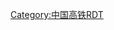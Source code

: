 {{Routemap
|title=京沪高速铁路<includeonly>
|inline=1</includeonly>
|map=
CONTg~~ ~~ ~~ ~~{{RoutemapRoute|Licon=u|[[京沪铁路]]往{{站|北京}}}}
\\ABZg+l\STRq\STR+r~~ ~~ ~~ ~~{{RoutemapRoute|Licon=r|[[京津城际铁路|京津城际]]往{{站|天津}}}}
\\BHF\\LSTR~~0~~'''{{站|北京南}}'''
LSTR+l\LSTRq\ABZgr\\LSTR~~ ~~ ~~ ~~{{RoutemapRoute|Licon=l|[[京沪铁路]]往{{站|上海}}}}
LSTR\\hSTRa@g\\LSTR~~ ~~ ~~ ~~[[北京特大桥]]
LSTR\CONTgq\hABZgr\\LSTR~~ ~~ ~~ ~~{{RoutemapRoute|Licon=l|联络线往[[北京动车段]]}}
LSTRl\LSTRq\hKRZ\STR+r\LSTR~~ ~~ ~~ ~~{{RoutemapRoute|上跨[[京沪铁路]]、[[京九铁路]]}}
\CONTgq\hKRZ\ABZgr\LSTR~~ ~~ ~~ ~~{{RoutemapRoute|Licon=l|[[京九铁路]]往{{站|常平}}方向}}
\\hSTRe@f\LSTR\LSTR
\\HST\LSTR\LSTR~~59~~{{站|廊坊}}
\\hSTRa@g\LSTR\LSTR~~ ~~ ~~ ~~[[天津特大桥]]
\CONTgq\hKRZ\ABZql\ABZg+r~~ ~~ ~~ ~~{{RoutemapRoute|Licon=l|[[津霸铁路]]往{{站|霸州}}}}
\\hSTR\\STR~~ ~~ ~~ ~~{{RoutemapRoute|Licon=u|[[京津城际铁路|京津城际]]、[[京沪线]]往{{站|北京南}}}}
\\\hSTR\leer\ABZgl+l\CONTfq~~ ~~ ~~ ~~{{RoutemapRoute|Licon=r|[[京津城际铁路|京津城际]]、[[津山铁路]]往{{站|北京南}}}}
\\\hSTR\\ABZg+l\CONTfq~~ ~~ ~~ ~~{{RoutemapRoute|Ricon=r|[[天津地下直径线]]往{{站|天津}}}}
\\hSTR\\BHF~~ ~~'''{{站|天津西}}''' 
\\hABZgl\hSTReq\ABZgr
\\hSTR\KBSTaq\ABZgr~~ ~~ ~~ ~~[[曹庄动车运用所]]
\CONTgq\hKRZhu\hSTRq\hABZgr~~ ~~ ~~ ~~{{RoutemapRoute|Licon=l|[[津保铁路]]往{{站|保定}}}}
\LSTR+l\hKRZ\HSTq\ABZgr~~ ~~ ~~ ~~[[京沪铁路]][[曹庄站]]
\LSTR\hABZg+l\STRq\STRr
LSTR\hSTR\
LSTR\hHST\~~131~~{{站|天津南}}
LSTR\hSTR\
LSTR\hSTR\
LSTRl\hKRZ\LSTR+r~~ ~~ ~~ ~~{{RoutemapRoute|上跨[[京沪铁路]]}}
CONTgq\hKRZ\KRZo+l~~ ~~ ~~ ~~{{RoutemapRoute|上跨[[朔黄铁路]]}}
\hSTRe@f\LSTR
\HST\LSTR~~219~~{{站|沧州西}}
\hSTRa@g\LSTR
LSTR+l\hKRZ\LSTRr~~ ~~ ~~ ~~{{RoutemapRoute|上跨[[京沪铁路]]}}
LSTRe\hSTR\
CONTgq\hKRZ\CONTfq~~ ~~ ~~ ~~{{RoutemapRoute|上跨[[邯黄铁路]]}}
hSTRe@f
CONTgq\ABZg+r\~~ ~~ ~~ ~~{{RoutemapRoute|Licon=l|[[石济客运专线|石济客专]]往{{站|石家庄}}}}
HST~~327~~{{站|德州东}}
\ABZgl\LSTR+r
\CONTgq\KRZo\KRZo\CONTfq~~ ~~ ~~ ~~{{RoutemapRoute|上跨[[德大铁路]]}}
\STR\LSTR
\\STR+GRZq\\~~ ~~ ~~ ~~{{rmri|u}}[[北京铁路局|京局]]/[[济南铁路局|济局]]{{rmri|d}}
\\ABZg+l\LABZql\LCONTfq~~ ~~ ~~ ~~{{RoutemapRoute|Licon=r|[[石济客运专线|石济客专]]往[[济南东站]]}}
hSTRa@g
CONTgq\hKRZ\CONTfq~~ ~~ ~~ ~~{{RoutemapRoute|上跨[[邯济铁路]]}}
LSTRa!~WASSERq\hKRZW\WASSERq~~ ~~ ~~ ~~[[济南黄河特大桥]]
LSTRe!~LSTRl\hKRZ\STR+r~~ ~~ ~~ ~~{{RoutemapRoute|上跨[[济南线]]}}
CONTgq\hABZg+r\LSTR~~ ~~ ~~ ~~{{RoutemapRoute|Licon=l|往[[济南西动车运用所]]}}
LSTRa\hSTRe@f\LSTRe
LSTR\BHF\LSTRa~~419~~'''{{站|济南西}}'''
LSTR\STR\BHF~~ ~~[[济南站|{{小|济南}}]]
LSTR!~LSTRl\hKRZa\LSTR!~LSTRr~~ ~~ ~~ ~~{{RoutemapRoute|上跨[[济南线]]}}
LSTR\hABZgl+l\ABZgr!~hSTRra
LSTRl\hKRZ\LSTR!~LSTR+r~~ ~~ ~~ ~~{{RoutemapRoute|上跨[[京沪铁路]]}}
\\hABZgl+l\KRZh\CONTfq~~ ~~ ~~ ~~{{RoutemapRoute|Licon=r|[[胶济客运专线|胶济客专]]往{{站|青岛}}}}
\hSTRe@f\LSTR
\TUNNEL1\LSTR~~ ~~ ~~ ~~济南泰山区间隧道
CONTgq\KRZo\LSTR!~LSTR+r~~ ~~ ~~ ~~{{RoutemapRoute|Licon=l|[[泰肥铁路]]往{{站|湖屯}}}}
\HST\LSTR~~462~~{{站|泰安}}
\hSTRa@g\LSTR
LSTR+l\hKRZ\STRr~~ ~~ ~~ ~~{{RoutemapRoute|上跨[[京沪铁路]]}}
LSTRe\hSTR\
CONTgq\hKRZ\CONTfq~~ ~~ ~~ ~~{{RoutemapRoute|上跨[[瓦日铁路]]}}
CONTgq\hKRZ\CONTfq~~ ~~ ~~ ~~{{RoutemapRoute|上跨[[磁莱铁路]]}}
CONTgq\hKRZ\CONTfq~~ ~~ ~~ ~~{{RoutemapRoute|上跨[[新石铁路]]}}
hSTRe@f
HST~~533~~{{站|曲阜东}}
exCONTgq\KRZolr\CONTfq~~ ~~ ~~ ~~{{RoutemapRoute|Licon=l|{{站|兰考南}}|[[鲁南客运专线|鲁南客专]] – {{站|临沂北}}|Ricon=r}}
HST~~589~~{{站|滕州东}}
CONTgq\KRZo\CONTfq~~ ~~ ~~ ~~{{RoutemapRoute|上跨[[枣临铁路]]}}
HST~~625~~{{站|枣庄}}
\\STR+GRZq\\~~ ~~ ~~ ~~{{rmri|u}}[[济南铁路局|济局]]/[[上海铁路局|上局]]{{rmri|d}}
CONTgq\ABZg+r\~~ ~~ ~~ ~~{{RoutemapRoute|Licon=l|[[郑徐客运专线|郑徐客专]]往{{站|郑州东}}}}
BHF~~688~~'''{{站|徐州东}}'''
dCONTgq\dHSTq\KRZor\CONTfq~~ ~~ ~~ ~~[[陇海铁路]][[大湖站 (江苏省)|大湖站]]
CONTgq\KRZo\CONTfq~~ ~~ ~~ ~~{{RoutemapRoute|上跨[[宿淮铁路]]}}
HST~~767~~{{站|宿州东}}
WASSERq\hKRZWae\WASSERq~~ ~~ ~~ ~~[[蚌埠淮河特大桥]]
LSTRa\STR\
LSTRl\KRZo+r\LSTR+r~~ ~~ ~~ ~~{{RoutemapRoute|Licon=l|蚌南联络线往[[京沪铁路]]{{站|蚌埠}}}}
\BHF\LSTRe~~844~~'''{{站|蚌埠南}}'''
CONTgq\ABZgr\~~ ~~ ~~ ~~{{RoutemapRoute|Licon=l|[[合蚌客运专线|合蚌客专]]往{{站|合肥}}}}
HST~~897~~{{站|定远}}
HST~~959~~{{站|滁州}}
<!--合宁铁路现状引入合肥枢纽合肥站；合肥南环线、合肥南站启用后，也可引入合肥南站-->
CONTgq\KRZo+r\CONTfq~~ ~~ ~~ ~~{{RoutemapRoute|Licon=l|[[宁合铁路]]往{{站|合肥}}|永亭线往{{站|永宁镇}}|Ricon=r}}
WASSERq\hKRZWae\WASSERq~~ ~~ ~~ ~~[[南京大胜关长江大桥 (铁路)|南京大胜关长江大桥]]
CONTgq\KRZo\CONTfq~~ ~~ ~~ ~~{{RoutemapRoute|上跨[[宁铜铁路]]}}
\ABZg+l\KBSTeq~~ ~~ ~~ ~~{{RoutemapRoute|Licon=r|[[南京南动车运用所]]}}
CONTgq\ABZg+r\ ~~ ~~ ~~ ~~{{RoutemapRoute|Licon=l|[[宁安城际铁路|宁安城际]]往{{站|安庆}}}}
BHF~~1018~~'''{{站|南京南}}'''
CONTgq\ABZgr\~~ ~~ ~~ ~~{{RoutemapRoute|Licon=l|[[宁杭客运专线|宁杭客专]]往{{站|杭州东}}、{{站|杭州}}}}
\ABZgl\CONTfq~~ ~~ ~~ ~~{{RoutemapRoute|Licon=r|''[[仙宁铁路]]''往[[沪宁城际铁路|沪宁城际]]}}
HST~~1087~~{{站|镇江南}}
\hSTRa@g\vCONTg~~ ~~ ~~ ~~{{RoutemapRoute|Ricon=u|往{{站|北京}}|Licon=u|往{{站|南京}}}}
vSTR+l\hKRZv\vSTRr~~ ~~ ~~ ~~{{RoutemapRoute|上跨[[京沪铁路]]、[[沪宁城际]]}}
vLSTR\hSTRe@f\
vLSTR\HST\~~1112~~{{站|丹阳北}}
vLSTR\hSTRa@g\~~ ~~ ~~ ~~[[丹昆特大桥]]
vLSTR\hHST\~~1144~~{{站|常州北}}
CONTgq\ABZq2\vKRZu\hKRZ\CONTfq\\~~ ~~ ~~ ~~{{RoutemapRoute|上跨[[新长铁路]]}}
vABZg+4-STR\hSTR\
vLSTR\hHST\~~1201~~{{站|无锡东}}
vLSTR\hHST\~~1227~~{{站|苏州北}}
vSTRl-SHI1ro\hKRZ\STR+r
hBHF-L\hBHF-R\LSTR~~1259~~{{站|崑山南}}
vSTR+l-SHI1+ro\hKRZ\STRr
vLSTR\hSTRe@f\
vLSTR\hSTRa@g\~~ ~~ ~~ ~~上海特大桥
\vSTR-ABZgl\KRZl!~hABZgl\hSTR+re\~~ ~~ ~~ ~~{{BSsplit|{{rmri|c2}}黄渡联络线往[[站|上海]]|{{RoutemapRoute|Licon=l|[[沪宁城际铁路|沪宁城际]]往[[站|南京]]}}}}
\\vSTRl-SHI1ro\hKRZ\ABZql+l\BHFq\CONTfq~~ ~~ ~~ ~~{{rmri|left}}[[京沪铁路]]往[[北京站|北京]] <big>'''[[上海站|上海]]'''</big> 往[[上海客技站]]{{rmri|r}}
CONTgq\KRZo+l\hKRZ\STRr\~~ ~~ ~~ ~~{{RoutemapRoute|Licon=l|[[沪昆铁路]]往{{站|昆明}}}}
STR\hSTRe@f\~~ ~~ ~~ ~~
STRl\ABZg+lr\CONTfq~~ ~~ ~~ ~~{{BSsplit|{{RoutemapRoute|Licon=l|虹安联络线往[[站|南京南]]}}|{{RoutemapRoute|Licon=r|虹所出库线往[[上海动车段|上海动车段（虹桥）]]}}|align=right}}
BHF~~1302~~{{nowrap|'''{{站|上海虹桥}}''' [[虹桥综合交通枢纽]]}}{{rint|air|link=上海虹桥国际机场}}
CONTf~~ ~~ ~~ ~~{{RoutemapRoute|Licon=d|[[沪杭高速铁路|沪杭高铁]]往{{站|杭州东}}}}
|bottom={{navbar|京沪高速铁路RDT}}
}}<noinclude>
{{Rdt intro|[[京沪高速铁路]]}}
[[Category:中国高铁RDT]]
</noinclude>